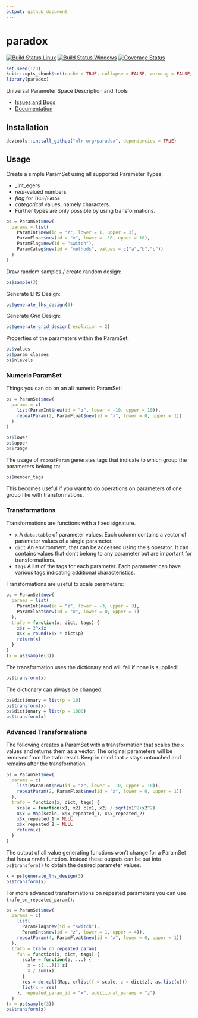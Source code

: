 ```yaml
---
output: github_document
---
```

# paradox

[![Build Status Linux](https://travis-ci.org/mlr-org/paradox.svg?branch=master)](https://travis-ci.org/mlr-org/paradox)
[![Build Status Windows](https://ci.appveyor.com/api/projects/status/m26qhpq99cka8l1b?svg=true)](https://ci.appveyor.com/project/jakob-r/paradox)
[![Coverage Status](https://coveralls.io/repos/github/mlr-org/paradox/badge.svg?branch=master)](https://coveralls.io/github/mlr-org/paradox?branch=master)


```r
set.seed(123)
knitr::opts_chunk$set(cache = TRUE, collapse = FALSE, warning = FALSE, error = FALSE)
library(paradox)
```

Universal Parameter Space Description and Tools

* [Issues and Bugs](https://github.com/mlr-org/paradox/issues)
* [Documentation](https://mlr-org.github.io/paradox)

## Installation
```r
devtools::install_github("mlr-org/paradox", dependencies = TRUE)
```

## Usage

Create a simple ParamSet using all supported Parameter Types:

* _int_egers
* _real_-valued numbers
* _flag_ for `TRUE`/`FALSE`
* _categorical_ values, namely characters.
* Further types are only possible by using transformations.

```r
ps = ParamSet$new(
  params = list(
    ParamInt$new(id = "z", lower = 1, upper = 3),
    ParamFloat$new(id = "x", lower = -10, upper = 10),
    ParamFlag$new(id = "switch"),
    ParamCateg$new(id = "methods", values = c("a","b","c"))
  )
)
```

Draw random samples / create random design:
```r
ps$sample(3)
```

Generate LHS Design:
```r
ps$generate_lhs_design(3)
```

Generate Grid Design:
```r
ps$generate_grid_design(resolution = 2)
```

Properties of the parameters within the ParamSet:
```r
ps$values
ps$param_classes
ps$nlevels
```

### Numeric ParamSet

Things you can do on an all numeric ParamSet:
```r
ps = ParamSet$new(
  params = c(
    list(ParamInt$new(id = "z", lower = -10, upper = 10)),
    repeatParam(2, ParamFloat$new(id = "x", lower = 0, upper = 1))
  )
)

ps$lower
ps$upper
ps$range
```

The usage of `repeatParam` generates tags that indicate to which group the parameters belong to:

```r
ps$member_tags
```

This becomes useful if you want to do operations on parameters of one group like with transformations.

### Transformations

Transformations are functions with a fixed signature.

* `x` A `data.table` of parameter values. Each column contains a vector of parameter values of a single parameter.
* `dict` An environment, that can be accessed using the `$` operator. It can contains values that don't belong to any parameter but are important for transformations.
* `tags` A list of the tags for each parameter. Each parameter can have various tags indicating additional characteristics.

Transformations are useful to scale parameters:

```r
ps = ParamSet$new(
  params = list(
    ParamInt$new(id = "z", lower = -3, upper = 3),
    ParamFloat$new(id = "x", lower = 0, upper = 1)
  ),
  trafo = function(x, dict, tags) {
    x$z = 2^x$z
    x$x = round(x$x * dict$p)
    return(x)
  }
)
(x = ps$sample(3))
```

The transformation uses the dictionary and will fail if none is supplied:

```r
ps$transform(x)
```

The dictionary can always be changed:
```r
ps$dictionary = list(p = 10)
ps$transform(x)
ps$dictionary = list(p = 1000)
ps$transform(x)
```
### Advanced Transformations

The following creates a ParamSet with a transformation that scales the `x` values and returns them as a vector.
The original parameters will be removed from the trafo result.
Keep in mind that `z` stays untouched and remains after the transformation.

```r
ps = ParamSet$new(
  params = c(
    list(ParamInt$new(id = "z", lower = -10, upper = 10)),
    repeatParam(2, ParamFloat$new(id = "x", lower = 0, upper = 1))
  ),
  trafo = function(x, dict, tags) {
    scale = function(x1, x2) c(x1, x2) / sqrt(x1^2+x2^2)
    x$x = Map(scale, x$x_repeated_1, x$x_repeated_2)
    x$x_repeated_1 = NULL
    x$x_repeated_2 = NULL
    return(x)
  }
)
```

The output of all value generating functions won't change for a ParamSet that has a `trafo` function.
Instead these outputs can be put into `ps$transform()` to obtain the desired parameter values.

```r
x = ps$generate_lhs_design(3)
ps$transform(x)
```

For more advanced transformations on repeated parameters you can use `trafo_on_repeated_param()`:

```r
ps = ParamSet$new(
  params = c(
    list(
      ParamFlag$new(id = "switch"),
      ParamInt$new(id = "z", lower = 1, upper = 4)),
    repeatParam(4, ParamFloat$new(id = "x", lower = 0, upper = 1))
  ),
  trafo = trafo_on_repeated_param(
    fun = function(x, dict, tags) {
      scale = function(z, ...) {
        x = c(...)[1:z]
        x / sum(x)
      }
      res = do.call(Map, c(list(f = scale, z = dict$z), as.list(x)))
      list(x = res)
    }, repeated_param_id = "x", additional_params = "z")
  )
(x = ps$sample(3))
ps$transform(x)
```
